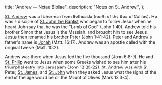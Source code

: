  title: "Andrew — Notae Bibliae",
  description: "Notes on St. Andrew.",
};

<Initial text="Andrew"/>

[St. Andrew](/glossary/names#peter) was a fisherman from Bethsaida (north of the Sea of Galilee). He was a disciple of [St. John the Baptist](/people/saints/john-the-baptist) who began to follow Jesus when he heard John say that he was the "Lamb of God" (John 1:40). Andrew told his brother Simon that Jesus is the Messiah, and brought him to see Jesus. Jesus then renamed his brother [Peter](/people/saints/peter) (John 1:41-42). Peter and Andrew's father's name is [Jonah](/glossary/names#jonah) (Matt. 16:17). Andrew was an apostle called with the original twelve (Matt. 10:2).

Andrew was there when Jesus fed the five thousand (John 6:8-9). He and [St. Philip](/people/saints/philip) went to Jesus when some Greeks wished to see him after his triumphal entry into Jerusalem (John 12:20-22). St. Andrew was with St. Peter, [St. James](/people/saints/james), and [St. John](/people/saints/john) when they asked Jesus what the signs of the end of the age would be on the Mount of Olives (Mark 13:3-4).
